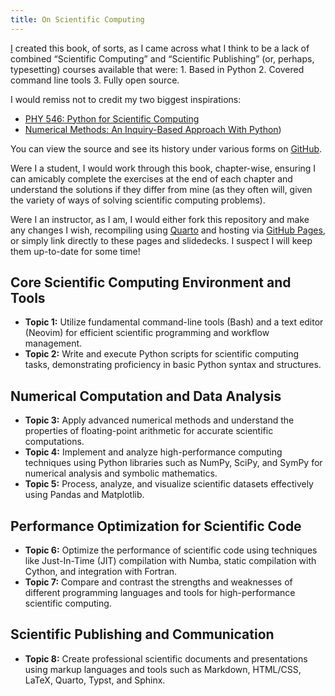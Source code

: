 ```yaml
---
title: On Scientific Computing
---
```


[I](https://cd-public.github.io/) created this book, of sorts, as I came across what I think to be a lack of combined "Scientific Computing" and "Scientific Publishing" (or, perhaps, typesetting) courses available that were:
1. Based in Python
2. Covered command line tools
3. Fully open source.

I would remiss not to credit my two biggest inspirations:

- [PHY 546: Python for Scientific Computing](https://sbu-python-class.github.io/python-science/Introduction.html)
- [Numerical Methods: An Inquiry-Based Approach With Python](https://numericalmethodssullivan.github.io/))

You can view the source and see its history under various forms on [GitHub](https://github.com/cd-public/scicom).

Were I a student, I would work through this book, chapter-wise, ensuring I can amicably complete the exercises at the end of each chapter and understand the solutions if they differ from mine (as they often will, given the variety of ways of solving scientific computing problems).

Were I an instructor, as I am, I would either fork this repository and make any changes I wish, recompiling using [Quarto](https://quarto.org/) and hosting via [GitHub Pages](https://pages.github.com/), or simply link directly to these pages and slidedecks. I suspect I will keep them up-to-date for some time!


## Core Scientific Computing Environment and Tools

* **Topic 1:** Utilize fundamental command-line tools (Bash) and a text editor (Neovim) for efficient scientific programming and workflow management.
* **Topic 2:** Write and execute Python scripts for scientific computing tasks, demonstrating proficiency in basic Python syntax and structures.

## Numerical Computation and Data Analysis

* **Topic 3:** Apply advanced numerical methods and understand the properties of floating-point arithmetic for accurate scientific computations.
* **Topic 4:** Implement and analyze high-performance computing techniques using Python libraries such as NumPy, SciPy, and SymPy for numerical analysis and symbolic mathematics.
* **Topic 5:** Process, analyze, and visualize scientific datasets effectively using Pandas and Matplotlib.

## Performance Optimization for Scientific Code

* **Topic 6:** Optimize the performance of scientific code using techniques like Just-In-Time (JIT) compilation with Numba, static compilation with Cython, and integration with Fortran.
* **Topic 7:** Compare and contrast the strengths and weaknesses of different programming languages and tools for high-performance scientific computing.

## Scientific Publishing and Communication

* **Topic 8:** Create professional scientific documents and presentations using markup languages and tools such as Markdown, HTML/CSS, LaTeX, Quarto, Typst, and Sphinx.
